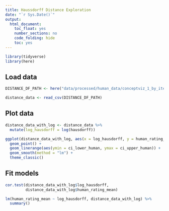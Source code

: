 ```yaml
---
title: Haussdorff Distance Exploration
date: "`r Sys.Date()`"
output: 
  html_document:
    toc_float: yes
    number_sections: no
    code_folding: hide
    toc: yes
---
```


```r
library(tidyverse)
library(here)
```

## Load data
```r
DISTANCE_DF_PATH <- here("data/processed/human_data/conceptviz_1_by_item_data_with_hausdorff_r.csv")

distance_data <- read_csv(DISTANCE_DF_PATH)
```


## Plot data
```r
distance_data_with_log <- distance_data %>%
  mutate(log_hausdorff = log(hausdorff))

ggplot(distance_data_with_log, aes(x = log_hausdorff, y = human_rating_mean)) +
  geom_point() +
  geom_linerange(aes(ymin = ci_lower_human, ymax = ci_upper_human)) +
  geom_smooth(method = "lm") +
  theme_classic() 
```

## Fit models
```r
cor.test(distance_data_with_log$log_hausdorff, 
         distance_data_with_log$human_rating_mean)

lm(human_rating_mean ~ log_hausdorff, distance_data_with_log) %>%
  summary()
```
